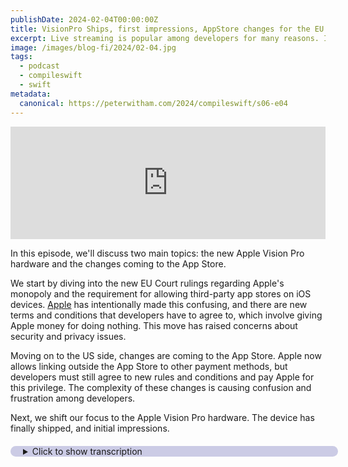 ```yaml
---
publishDate: 2024-02-04T00:00:00Z
title: VisionPro Ships, first impressions, AppStore changes for the EU and US
excerpt: Live streaming is popular among developers for many reasons. I discuss this and more with FullQueueDeveloper (Daniel) in this episode.
image: /images/blog-fi/2024/02-04.jpg
tags:
  - podcast
  - compileswift
  - swift
metadata:
  canonical: https://peterwitham.com/2024/compileswift/s06-e04
---
```


<iframe width="100%" height="180" frameborder="no" scrolling="no" seamless="" src="https://share.transistor.fm/e/e0070907"></iframe>

<Player/>

In this episode, we'll discuss two main topics: the new Apple Vision Pro hardware and the changes coming to the App Store.

 We start by diving into the new EU Court rulings regarding Apple's monopoly and the requirement for allowing third-party app stores on iOS devices. [Apple](https://www.apple.com) has intentionally made this confusing, and there are new terms and conditions that developers have to agree to, which involve giving Apple money for doing nothing. This move has raised concerns about security and privacy issues.

Moving on to the US side, changes are coming to the App Store. Apple now allows linking outside the App Store to other payment methods, but developers must still agree to new rules and conditions and pay Apple for this privilege. The complexity of these changes is causing confusion and frustration among developers.

Next, we shift our focus to the Apple Vision Pro hardware. The device has finally shipped, and initial impressions.

<details>
  <summary
      style="
     margin-top: 20px;
     margin-bottom: 80px;
     padding-left: 20px;
     border-radius: 10px;
     border-width: 1px;
     border-color: rgb(255,255,255,0.2);
     width: 100%;
     background-color: rgb(0, 0, 128, 0.2);
"
  >Click to show transcription</summary>

 #### Edited Transcription
 Welcome to another episode of the compulsory podcast. I'm your host, Peter Witham. You can find myself and this podcast at CompileSwift.com. Going to be talking about a few things. In this episode, the new apple vision hardware vision pro has shipped. We're going to talk about that.  Rules are going to talk a lot about the changes coming to the app store. 

Both. Uh, in America and the EU and how confusing it all is. So grab a pen and paper and let's dive into this. 

New EU Court Rulings

Let's start with the EU. And first of all, let me say, I'm not a lawyer. I'm not an expert. This is just my understanding, listening to all the folks who have looked into this, reading the documentation and trying to interpret this the best I can. And I will say, I think that, you know, apple in some ways has made this very confusing intentionally. We'll get into that. So. You may or may not know about this. 

And honestly you should, if you don't know about this, you should look into this. The EU has this thing called the digital markets act, I think is the actual name. And it's, it's a system designed to, you know, as always try and make things fair for everybody never works. Right. But the idea here is that, you know, they're saying.  Hey apple. 

You've got a monopoly here. We don't like this. . Again, as we've been saying a lot. Microsoft of the nineties, . Google and so on. , and what they're saying is you have to allow. , people to have third party app stores.  Which means installing apps on iOS devices, outside of Apple's app store. And we're going to get into some details on that shortly, but basically apple has turned around and said, okay, we are going to try our hardest. To, comply with this, but compliant away and make it very difficult. I guess I should say. To correct myself, that people just won't do this right. , what they're saying is,  

the new terms and conditions that you have to agree to basically says you have to give apple. Some money. For doing nothing.  It's really what it comes down to and yes, I've greatly simplified it, but basically. What you have to do is you can have your apps outside of the app store. Epic is a big driver for this, . 

I'm sure if you're a developer, you're very familiar with how that's going.  And that there's pour some of this on.  But what it means is,  firstly, there's probably going to be hundreds of new API APIs, . For developers to, to integrate all this stuff and. And add to the fun. But you will be able to side load apps onto your iOS devices, but only in the EU. 



However, we all know how this goes. 

Other countries are going to jump on board with this. So the good news is it'll probably be universal around the world eventually. But the bad news is right now. If you do this, you're agreeing to give apple a bunch of money to allow you to do that. Here's what it comes down to. Again, I'm not a lawyer read the documents on this. But this is, this is a terrible plan, but this is apple being an apple,  and, not going to get into it too much here, but this is what apple does, the way that they lock you in is to make it so unbearably painful to try and step outside of that system that you just don't do it. 

And I feel like that's what's going on here, but by way of complying to the court order, And saying, yeah, we'll make it dreadfully bad for developers and users and everybody alike. Because nobody wins except apple. At the end of the day. And then that's always how it is. And again, that's always heritage with all of these companies. 

I'm not just picking on apple, we're talking about this one here, but that's the goal here from all of them, right? All these app stores. Now. The other problem with this site loading is obviously it opens up. Some potential problems with security holes, things like malware, privacy, abuse, and all these kinds of things is what Apple's saying. 

And on that score, I do agree with them. Now they're going to try and mitigate that a little bit. Because apps will need to be notarized, to have them put on devices. And you know that again, as developers, that's something we're familiar with. But. I don't think that's really going to stop it so much. 

Okay, you got to notarize your app, but that doesn't stop all these third party, bad actors trying to do all these things that I'm sure they will. So I do agree with apple here, because this is one of the things I hate about the Android platform.  It's a free fall. It is a nightmare from a security perspective and everything else. 

And I do agree there. With app. 

 US AppStore Changes

Now, moving onto the us side. There is there's other complications, You can now.  Linked outside of the app store to other payment methods. But again, There is all sorts of other problems here. That'll come into play and I'm sure there'll be a bunch of API APIs. But again, at the end of the day, apple wants you to give them some money to do this. 

So think about that for a second. Apple's saying, yeah. We're now going to allow you to link outside of our app store. Our ecosystem so that we don't get our percentage. But to do that, you got to agree to these new rules. And these new conditions. And also we want you to pay you, pay us for that. 

So they're still getting their money anyway. The advantage to them at this point is they have to do even less work. To take that money because they're not handling the payment systems for you. You're just going to give them the money instead of them taking their percentage and using their systems. Which, again,  Yeah, take that for what it's worth. 

Not a great idea, in my opinion. But all these things are so insanely complicated. It's ridiculous. So again, look into all of this stuff. One of the names being bandied around on a lot of this stuff, especially, even apple calls it, this. Is the core technology fee, which is just a fancy way of saying. Pay us some money to put it on their hardware. 

Now. I don't disagree that, Hey, Apple's hardware. If it's not enough that the user pays for it to begin with. The developer now will be paying this fee. To have.  Links outside of the  app to some other payment method and still getting apple the money, Again, this is all I'm sure that a lot of this stuff is going to change, especially with the EU where the general opinion seems to be that Apple's doing this in a really bad faith kind of way. But it's all very complicated, but I wanted to cover that first in this episode. Because it's an ongoing discussion, but it does matter to us. 

There, there's no way this doesn't affect you because even with free apps, like I say, you run the risk of having to pay some money if you go this alternative methods. So do your homework on it is my opinion. It is a mess. 

 VisionPro Has Shipped

Now, moving on the apple vision pro it finally shipped . 

I was fortunate not to sitting with some folks and watching on boxing and a first install setup. That was a very interesting, I'm not going to go into too many details there. I'm sure they are all over the web by now. But I have watched a lot of folks doing these, watched a lot of videos. 

Are those a fantastic video? Out there from, already. Someone wearing it 24 hours, somewhere in the six hours and so on and going out in public. And of course,  Everybody's a. Watching them. As they're walking past people's faces and expressions of exactly what I expected them to be. But let's talk about this vision pro hardware. 

First of all right now, you get this device, you're going to want to get apple calf right. More than ever, I think, because. You're putting a device on your head that not only is expensive, but also has a very high chance that you may bang it into something, because guess what? It's blocking your vision depending on how you're using it. 

Let me give you a couple of numbers here.  Apple care is $500 a year or 24 99 a month. Yeah. Okay. For that kind of device, that doesn't seem so bad, if you're gonna afford the device, you can afford the care. It's just if you can afford the expensive sports car, you're gonna afford the premium guest to put it in there. However, let's say that you, as you don't have the apple care. And you bang into something, which I'm sure you're going to do at some point. And you damage that glass, that beautiful glass on the front of the headset. 

It's going to cost you 790 $9. To have it repaired. Ouch, I think is what you're saying there. Now with apple care, it's still gonna cost you 200 and $900.  If you didn't already. Baby your apple devices. 

You're going to want to be super careful at this headset is what I'm saying. Now,  And my advice to you, take it for what it's worth is. Again, if you do, if you can afford to get one of these headsets. They get the AppleCare to go with. It is what I'm telling you.  Now moving on from there, there is interesting pictures of this.  I don't know what you want to call it. 

Super. Version of the lightning connector. It's a 12 pin connector, lightening connector between the battery pack and the device, which is funny because it keeps the lightning connector alive, in a hidden. And I don't mean subversively hidden, but you don't see it, but it's there and it keeps it alive. But I also wonder if that's Apple's way of saying, okay, we're going to stop a lot of these. Third party accessories.  We want to make the money, not them.  Kind of thing. I don't know. 

I don't know what else goes through that connector. I know it's the power, but that, that may be old. Now, moving on from there, like I say, I've been watching a lot of people using this thing. And it's interesting because. I'll just say it. Sure enough. A lot of people look really silly waiving their friends or even their hands around pinching their fingers in front of nothing. This is what it comes down to. 

And it's hilarious to watch people doing it. But, we'll get used to it just like everything else. I'm sure. Just like the watch and everything else. We'll get used to it. But it's just funny, especially when these people go at and public Casey Neistat has a video out there, which I just think is absolutely fantastic. And pretty much sums up the whole experience right there, especially not only from the user, but from people being around people using it. 

It's all very weird. And very funny, I will say, but generally people seem to be very impressed and favorable with this new hardware. There's a lot of questions about the software, but Hey, it's software it's essentially, as far as I'm concerned, it's a version, one of the, a, of a new device and an O S right. 

So it's going to be rough, right? People are saying about how, I read the. Icons on the home screen. I'm going to have sabbatical order. And it's not much you can do about that. I don't know if it's true, but okay. Hey, it's a B one. So being one O S I think it's going to be very interesting this year, dub DC to see. Where this goes, because I'm sure they're going to be talking all about this. 

So we'll see you there. But, again, favorable impressions of everybody, people are saying that those, the special lenses for folks that wear glasses or.  Very easily to take in and take out. And they all feel very secure and work very well now. I don't plan to get one of these, but I know plenty of people that have got him. And it's all very interesting and I'm thankful to the folks that have been sharing their experience with me. Both in private discussions and publicly. And.  It's going to come down to the apps and we're seeing the amps come out now. And this moves to me. 

Interesting ones and most of the apps. Frankly local, exactly how I expected. Just,  Hey, here's the app, but in a window, in a virtual space. Okay. That's what I expected. But I  expect more and I'm sure as we move on with this and time goes on. That's what exactly what's going to happen. I think  my opinion is still the same. 

This is a device ahead of its time. But,  We're going to see terrible clones of this. I'm sure. But this is device ahead of its time. The hardware phenomenal, right? The tear downs and everything else. The software, Hey, it'll get better over time as far as the IRS. So you know that's the early takes on this. 

A lot of people saying that they're surprised how good it is as far as tracking hands and that the. The tapping of the fingers and those kinds of things. And, I think a lot of the criticisms that people have right now, as far as interacting with things, as far as tracking their eyes and that kind of stuff. A lot of that, I'm putting down to folks just need to get used to it.  And we will, and apple will refine it over time. By far the biggest amount of complaints I've seen or criticism bless, you'd say is over the virtual keyboard and how terrible that is. 

But I think we all knew that. From the very early days when this was announced and developers got their hands on simulators and stuff like that.  This keyboard was never great. And that's where it's at,. 

So I don't think it's a huge deal, but I think it's going to surprise a lot of people that experience. I've also noticed that. There's going to be work for a lot of us. My, my game endless hurdles. A friend of mine was trying it out. And we found some things that it worked is the great news. 

So I guess I could say I was there from day one. Even badly, but it was there, but they there'll be some things that need to be tweaked in SpriteKit and things like that. But Hey it, like I say, early days experience. So that's it folks. I wanted to share all of this week and it's been very difficult. 

I'll I wanted to get this episode out earlier. It's been very difficult to figure out how to put this all together in one episode. And to also understand a lot of these new rulings, and I'm still not sure that I gave you a hundred percent accurate information. So doing your homework because it's all very confusing. 

And I don't think that's a good thing. I think life is getting very complicated for us as developers. And, app and game producers on the, these platforms. And I hope that this all settles down because. Deeply vested in these apple ecosystem and these platforms, but it just seems right now, apple is making life hard for everybody because they feel they can. 

And I feel like we have a bit of a reality bump coming up, I guess I would say. But anyway, wanting to put all that out there this week, if you are working on anything on the apple vision pro and want to come on the podcast and talk about it. I would love that I'm very interested in developers experiences with this and what they think and, sharing your apps and how you're finding the experience and things that you're having to adapt to work with. 

This new platform is fascinating to me. Because there's no doubt this is the future. And whether we like it or not. And we're all going to have to learn how to work with it. So reach out to me. Compile Swift on, on the social networks, right? Compile Swift dot com for slash contact. And let's have some conversations. 

Come on the podcast. Hey, I talk about your apps on here. Promote them. It's all great. Now also, I do want to point out to folks if you want to help. This podcast stay alive  and all the other projects and Compile Swift that I'm doing. There is a Patreon. I'm refreshing it. 

You get advert free versions. And a shout out in the podcast if you want at the basic level. So go to patreon.com/compileswift. Because boy, it's getting expensive for all of these things out there to make all this content for you all. Greatly appreciate the folks that do that. 

Thank you so much. And thank you so much for your support with that. I will speak to you in the next episode.
</details>
